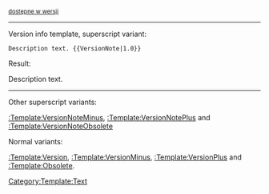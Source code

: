 <sup>[[Release_notes_{{{1}}}/pl|dostępne w wersji {{{1}}}]]</sup><noinclude>

----

Version info template, superscript variant:

 <nowiki>Description text. {{VersionNote|1.0}}</nowiki>

Result:

Description text. {{VersionNote|1.0}}

----

Other superscript variants:

[[:Template:VersionNoteMinus]], [[:Template:VersionNotePlus]] and [[:Template:VersionNoteObsolete]]

Normal variants:

[[:Template:Version]], [[:Template:VersionMinus]], [[:Template:VersionPlus]] and [[:Template:Obsolete]].

[[Category:Template:Text]]
</noinclude>